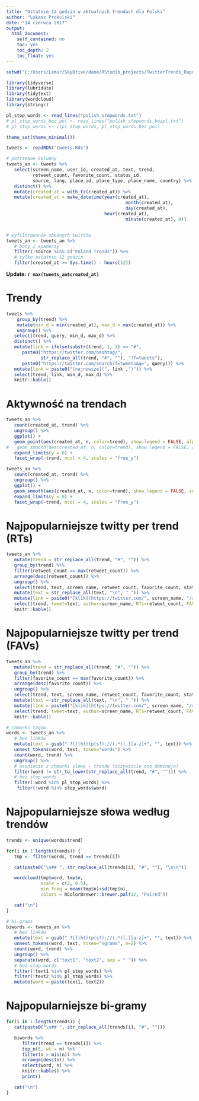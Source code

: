 ---
title: "Ostatnie 12 godzin w aktualnych trendach dla Polski"
author: "Lukasz Prokulski"
date: "14 czerwca 2017"
output: 
  html_document: 
    self_contained: no
    toc: yes
    toc_depth: 2
    toc_float: yes
---
```{r setup, message=FALSE, error=FALSE, warning=FALSE, echo=FALSE}
setwd("C:/Users/Lemur/SkyDrive/dane/RStudio_projects/TwitterTrends_Raport")

library(tidyverse)
library(lubridate)
library(tidytext)
library(wordcloud)
library(stringr)

pl_stop_words <- read_lines("polish_stopwords.txt")
# pl_stop_words_bez_pol <- read_lines("polish_stopwords_bezpl.txt")
# pl_stop_words <- c(pl_stop_words, pl_stop_words_bez_pol)

theme_set(theme_minimal())
```
```{r load_saved_data, message=FALSE, error=FALSE, warning=FALSE, echo=FALSE}
tweets <- readRDS("tweets.Rds")
```
```{r filter_data, echo=FALSE, error=FALSE, message=FALSE, warning=FALSE}
# potrzebne kolumny
tweets_an <- tweets %>%
   select(screen_name, user_id, created_at, text, trend,
          retweet_count, favorite_count, status_id,
          source, lang, place_id, place_type, place_name, country) %>%
   distinct() %>%
   mutate(created_at = with_tz(created_at)) %>%
   mutate(created_at = make_datetime(year(created_at),
   											 month(created_at),
   											 day(created_at),
                                     hour(created_at),
   											 minute(created_at), 0))


# wyfiltrowanie zbednych twittów
tweets_an <- tweets_an %>%
   # boty i spamerzy
   filter(!source %in% c("Poland Trends")) %>%
   # tylko ostatnie 12 godzin
   filter(created_at >= Sys.time() - hours(12))
```


**Update: `r max(tweets_an$created_at)`**


# Trendy

```{r trend_list, message=FALSE, error=FALSE, warning=FALSE, echo=FALSE}
tweets %>%
	group_by(trend) %>%
	mutate(min_d = min(created_at), max_d = max(created_at)) %>%
	ungroup() %>%
   select(trend, query, min_d, max_d) %>%
   distinct() %>%
   mutate(link = ifelse(substr(trend, 1, 1) == "#",
      paste0("https://twitter.com/hashtag/",
      		 str_replace_all(trend, "#", ""), "?f=tweets"),
      paste0("https://twitter.com/search?f=tweets&q=", query))) %>%
   mutate(link = paste0("[najnowsze](", link ,")")) %>%
   select(trend, link, min_d, max_d) %>%
   knitr::kable()
```

# Aktywność na trendach

```{r activity, message=FALSE, error=FALSE, warning=FALSE, echo=FALSE}
tweets_an %>%
   count(created_at, trend) %>%
   ungroup() %>%
   ggplot() +
   geom_point(aes(created_at, n, color=trend), show.legend = FALSE, alpha = 0.3) +
#   geom_smooth(aes(created_at, n, color=trend), show.legend = FALSE, se = FALSE) +
   expand_limits(y = 0) +
   facet_wrap(~trend, ncol = 4, scales = "free_y")

tweets_an %>%
   count(created_at, trend) %>%
   ungroup() %>%
   ggplot() +
   geom_smooth(aes(created_at, n, color=trend), show.legend = FALSE, se = FALSE) +
   expand_limits(y = 0) +
   facet_wrap(~trend, ncol = 4, scales = "free_y")
```

# Najpopularniejsze twitty per trend (RTs)

```{r top_twitts_rt, message=FALSE, error=FALSE, warning=FALSE, echo=FALSE}
tweets_an %>%
   mutate(trend = str_replace_all(trend, "#", "")) %>%
   group_by(trend) %>%
   filter(retweet_count == max(retweet_count)) %>%
   arrange(desc(retweet_count)) %>%
   ungroup() %>%
   select(trend, text, screen_name, retweet_count, favorite_count, status_id) %>%
   mutate(text = str_replace_all(text, "\n", " ")) %>%
   mutate(link = paste0("[klik](https://twitter.com/", screen_name, "/status/", status_id,")")) %>%
   select(trend, tweet=text, author=screen_name, RTs=retweet_count, FAVs=favorite_count, link) %>%
   knitr::kable()
```

# Najpopularniejsze twitty per trend (FAVs)

```{r top_twitts_fav, message=FALSE, error=FALSE, warning=FALSE, echo=FALSE}
tweets_an %>%
   mutate(trend = str_replace_all(trend, "#", "")) %>%
   group_by(trend) %>%
   filter(favorite_count == max(favorite_count)) %>%
   arrange(desc(favorite_count)) %>%
   ungroup() %>%
   select(trend, text, screen_name, retweet_count, favorite_count, status_id) %>%
   mutate(text = str_replace_all(text, "\n", " ")) %>%
   mutate(link = paste0("[klik](https://twitter.com/", screen_name, "/status/", status_id,")")) %>%
   select(trend, tweet=text, author=screen_name, RTs=retweet_count, FAVs=favorite_count, link) %>%
   knitr::kable()
```

```{r word_cloud, message=FALSE, error=FALSE, warning=FALSE, echo=FALSE}
# chmurki tagów
words <- tweets_an %>%
   # bez linków
   mutate(text = gsub(" ?(f|ht)tp(s?)://(.*)[.][a-z]+", "", text)) %>%
   unnest_tokens(word, text, token="words") %>%
   count(word, trend) %>%
   ungroup() %>%
   # usuniecie z chmurki slowa - trendu (oczywiscie ono dominuje)
   filter(word != str_to_lower(str_replace_all(trend, "#", ""))) %>%
   # bez stop words
   filter(!word %in% pl_stop_words) %>%
	filter(!word %in% stop_words$word)
```

# Najpopularniejsze słowa według trendów

```{r word_cloud_pics, message=FALSE, error=FALSE, warning=FALSE, echo=FALSE, results='asis'}
trends <- unique(words$trend)

for(i in 1:length(trends)) {
   tmp <- filter(words, trend == trends[i])

   cat(paste0("\n## ", str_replace_all(trends[i], "#", ""), "\n\n"))

   wordcloud(tmp$word, tmp$n,
             scale = c(2, 0.5),
             min.freq = mean(tmp$n)+sd(tmp$n),
             colors = RColorBrewer::brewer.pal(12, "Paired"))

   cat("\n")
}
```
```{r bigrams, message=FALSE, error=FALSE, warning=FALSE, echo=FALSE}
# bi-grams
biwords <- tweets_an %>%
   # bez linków
   mutate(text = gsub(" ?(f|ht)tp(s?)://(.*)[.][a-z]+", "", text)) %>%
   unnest_tokens(word, text, token="ngrams", n=2) %>%
   count(word, trend) %>%
   ungroup() %>%
   separate(word, c("text1", "text2", sep = " ")) %>%
   # bez stop words
   filter(!text1 %in% pl_stop_words) %>%
   filter(!text2 %in% pl_stop_words) %>%
   mutate(word = paste(text1, text2))
```

# Najpopularniejsze bi-gramy

```{r bigrams_table, message=FALSE, error=FALSE, warning=FALSE, echo=FALSE, results='asis'}

for(i in 1:length(trends)) {
   cat(paste0("\n## ", str_replace_all(trends[i], "#", "")))

   biwords %>%
      filter(trend == trends[i]) %>%
      top_n(5, wt = n) %>%
      filter(n > min(n)) %>%
      arrange(desc(n)) %>%
      select(word, n) %>%
      knitr::kable() %>%
      print()

   cat("\n")
}
```
